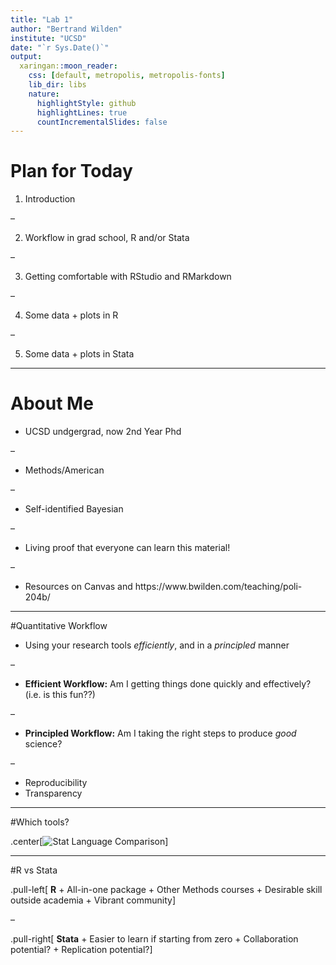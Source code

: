 ```yaml
---
title: "Lab 1"
author: "Bertrand Wilden"
institute: "UCSD"
date: "`r Sys.Date()`"
output:
  xaringan::moon_reader:
    css: [default, metropolis, metropolis-fonts]
    lib_dir: libs
    nature:
      highlightStyle: github
      highlightLines: true
      countIncrementalSlides: false
---
```



<style type="text/css">
.remark-slide-content {
    font-size: 32px;
    padding: 1em 4em 1em 2em;
}
</style>

# Plan for Today


1. Introduction

--

2. Workflow in grad school, R and/or Stata

--

3. Getting comfortable with RStudio and RMarkdown

--

4. Some data + plots in R

--

5. Some data + plots in Stata


---

# About Me


+ UCSD undgergrad, now 2nd Year Phd

--

+ Methods/American

--

+ Self-identified Bayesian

--

+ Living proof that everyone can learn this material!

--

+ Resources on Canvas and https://www.bwilden.com/teaching/poli-204b/


---

#Quantitative Workflow

+ Using your research tools *efficiently*, and in a *principled* manner

--

+ **Efficient Workflow:** Am I getting things done quickly and effectively? (i.e. is this fun??)

--

+ **Principled Workflow:** Am I taking the right steps to produce *good* science? 

--

  + Reproducibility
  + Transparency
  
---

#Which tools?

.center[![Stat Language Comparison](figs/stats-languages.jpeg)]

---

#R vs Stata

.pull-left[
**R**
+ All-in-one package
+ Other Methods courses
+ Desirable skill outside academia
+ Vibrant community
]

--

.pull-right[
**Stata**
+ Easier to learn if starting from zero
+ Collaboration potential?
+ Replication potential?
]

